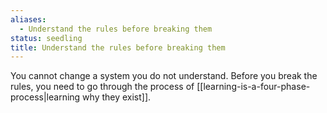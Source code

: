 ```yaml
---
aliases:
  - Understand the rules before breaking them
status: seedling
title: Understand the rules before breaking them
---
```

You cannot change a system you do not understand. Before you break the rules, you need to go through the process of [[learning-is-a-four-phase-process|learning why they exist]].
